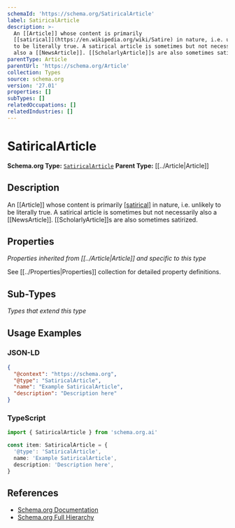 ```yaml
---
schemaId: 'https://schema.org/SatiricalArticle'
label: SatiricalArticle
description: >-
  An [[Article]] whose content is primarily
  [[satirical]](https://en.wikipedia.org/wiki/Satire) in nature, i.e. unlikely
  to be literally true. A satirical article is sometimes but not necessarily
  also a [[NewsArticle]]. [[ScholarlyArticle]]s are also sometimes satirized.
parentType: Article
parentUrl: 'https://schema.org/Article'
collection: Types
source: schema.org
version: '27.01'
properties: []
subTypes: []
relatedOccupations: []
relatedIndustries: []
---
```

# SatiricalArticle

**Schema.org Type:** [`SatiricalArticle`](https://schema.org/SatiricalArticle)
**Parent Type:** [[../Article|Article]]

## Description

An [[Article]] whose content is primarily [[satirical]](https://en.wikipedia.org/wiki/Satire) in nature, i.e. unlikely to be literally true. A satirical article is sometimes but not necessarily also a [[NewsArticle]]. [[ScholarlyArticle]]s are also sometimes satirized.

## Properties

*Properties inherited from [[../Article|Article]] and specific to this type*

See [[../Properties|Properties]] collection for detailed property definitions.

## Sub-Types

*Types that extend this type*

## Usage Examples

### JSON-LD

```json
{
  "@context": "https://schema.org",
  "@type": "SatiricalArticle",
  "name": "Example SatiricalArticle",
  "description": "Description here"
}
```

### TypeScript

```typescript
import { SatiricalArticle } from 'schema.org.ai'

const item: SatiricalArticle = {
  '@type': 'SatiricalArticle',
  name: 'Example SatiricalArticle',
  description: 'Description here',
}
```

## References

- [Schema.org Documentation](https://schema.org/SatiricalArticle)
- [Schema.org Full Hierarchy](https://schema.org/docs/full.html)

